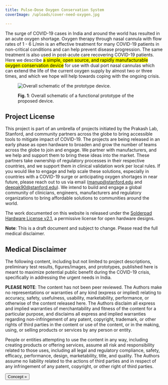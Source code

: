 ```yaml
---
title: Pulse-Dose Oxygen Conservation System
coverImage: /uploads/cover-need-oxygen.jpg

---
```


The surge of COVID-19 cases in India and around the world has resulted in an acute oxygen shortage. Oxygen therapy through nasal cannula with flow rates of 1 - 6 L/min is an effective treatment for many COVID-19 patients in non-critical conditions and can help prevent disease progression. The same treatment is also used in post-acute care recovering COVID-19 patients. Here we describe <mark>a simple, open source, and rapidly manufacturable oxygen conservation device</mark> for use with dual port nasal cannulas which can extend the life of the current oxygen supply by almost two or three times, and which we hope will help towards coping with the ongoing crisis.

<figure>

![Overall schematic of the prototype device.](/uploads/overall-schematic.jpg)

<figcaption>

**Fig. 1**: Overall schematic of a functional prototype of the proposed device.

</figcaption>
</figure>

## Project License

This project is part of an umbrella of projects initiated by the Prakash Lab, Stanford, and community partners across the globe to bring accessible tools to mitigate impact of COVID-19. The projects are being released in an early phase as open hardware to broaden and grow the number of teams across the globe to join and engage. We partner with manufacturers, and we help and support them to bring these ideas into the market. These partners take ownership of regulatory processes in their respective countries, and we support them in clinical validation work per local rules. If you would like to engage and help scale these solutions, especially in countries with a COVID-19 surge or anticipating oxygen shortages in near future, please reach out to us via email (manup@stanford.edu and deepak90@stanford.edu). We intend to build and engage a global community of clinicians, engineers, manufacturers and regulatory organizations to bring affordable solutions to communities around the world.

The work documented on this website is released under the [Solderpad Hardware License v2.1](http://solderpad.org/licenses/SHL-2.1/), a permissive license for open hardware designs.

**Note**: This is a draft document and subject to change. Please read the full medical disclaimer.

## Medical Disclaimer

The following content, including but not limited to project descriptions, preliminary test results, figures/images, and prototypes, published here is meant to maximize potential public benefit during the COVID-19 crisis, specifically in addressing the urgent needs in India.

**PLEASE NOTE**: The content has not been peer reviewed. The Authors make no representations or warranties of any kind (express or implied) relating to accuracy, safety, usefulness, usability, marketability, performance, or otherwise of the content released here. The Authors disclaim all express and implied warranties of merchantability and fitness of the content for a particular purpose, and disclaims all express and implied warranties regarding non-infringement of any patent, copyright, trademark, or other rights of third parties in the content or use of the content, or in the making, using, or selling products or services by any person or entity.

People or entities attempting to use the content in any way, including creating products or offering services, assume all risk and responsibility related to those uses, including all legal and regulatory compliance, safety, efficacy, performance, design, marketability, title, and quality. The Authors assume no liability related to the actions of third parties and in respect of any infringement of any patent, copyright, or other right of third parties.

[<Button>Concept &raquo;</Button>](concept)
